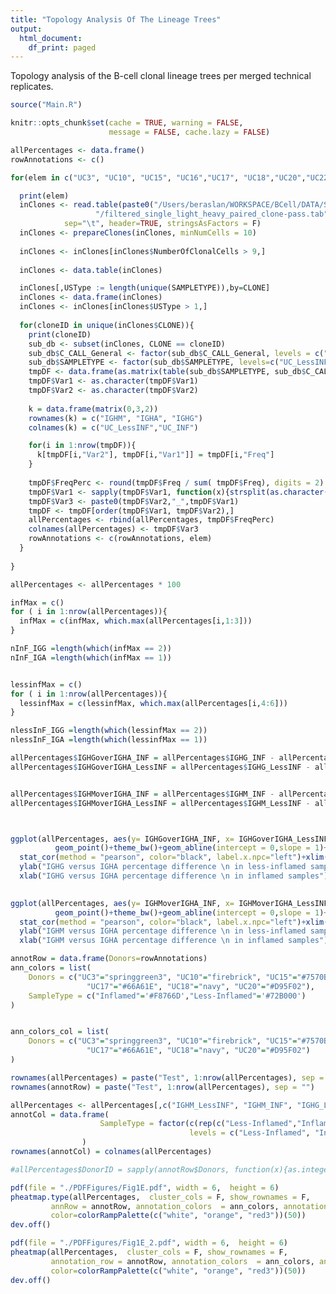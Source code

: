 ```yaml
---
title: "Topology Analysis Of The Lineage Trees"
output:
  html_document:
    df_print: paged
---
```


Topology analysis of the B-cell clonal lineage trees per merged technical replicates.

```r
source("Main.R")

knitr::opts_chunk$set(cache = TRUE, warning = FALSE, 
                      message = FALSE, cache.lazy = FALSE)

```


```r

allPercentages <- data.frame()
rowAnnotations <- c()

for(elem in c("UC3", "UC10", "UC15", "UC16","UC17", "UC18","UC20","UC22")){

  print(elem)
  inClones <- read.table(paste0("/Users/beraslan/WORKSPACE/BCell/DATA/Subjects/",elem,
                   "/filtered_single_light_heavy_paired_clone-pass.tab"),
            sep="\t", header=TRUE, stringsAsFactors = F)
  inClones <- prepareClones(inClones, minNumCells = 10)
  
  inClones <- inClones[inClones$NumberOfClonalCells > 9,]
  
  inClones <- data.table(inClones)

  inClones[,USType := length(unique(SAMPLETYPE)),by=CLONE]
  inClones <- data.frame(inClones)
  inClones <- inClones[inClones$USType > 1,]
  
  for(cloneID in unique(inClones$CLONE)){
    print(cloneID)
    sub_db <- subset(inClones, CLONE == cloneID)
    sub_db$C_CALL_General <- factor(sub_db$C_CALL_General, levels = c("IGHM", "IGHA", "IGHG"))
    sub_db$SAMPLETYPE <- factor(sub_db$SAMPLETYPE, levels=c("UC_LessINF", "UC_INF"))
    tmpDF <- data.frame(as.matrix(table(sub_db$SAMPLETYPE, sub_db$C_CALL_General)))
    tmpDF$Var1 <- as.character(tmpDF$Var1)
    tmpDF$Var2 <- as.character(tmpDF$Var2)
    
    k = data.frame(matrix(0,3,2))
    rownames(k) = c("IGHM", "IGHA", "IGHG")
    colnames(k) = c("UC_LessINF","UC_INF")

    for(i in 1:nrow(tmpDF)){
      k[tmpDF[i,"Var2"], tmpDF[i,"Var1"]] = tmpDF[i,"Freq"]
    }
      
    tmpDF$FreqPerc <- round(tmpDF$Freq / sum( tmpDF$Freq), digits = 2)
    tmpDF$Var1 <- sapply(tmpDF$Var1, function(x){strsplit(as.character(x), "_")[[1]][2]})
    tmpDF$Var3 <- paste0(tmpDF$Var2,"_",tmpDF$Var1)
    tmpDF <- tmpDF[order(tmpDF$Var1, tmpDF$Var2),]
    allPercentages <- rbind(allPercentages, tmpDF$FreqPerc)
    colnames(allPercentages) <- tmpDF$Var3
    rowAnnotations <- c(rowAnnotations, elem)
  }
  
}

allPercentages <- allPercentages * 100
```

```r
infMax = c()
for ( i in 1:nrow(allPercentages)){
  infMax = c(infMax, which.max(allPercentages[i,1:3]))
}

nInF_IGG =length(which(infMax == 2))
nInF_IGA =length(which(infMax == 1))


lessinfMax = c()
for ( i in 1:nrow(allPercentages)){
  lessinfMax = c(lessinfMax, which.max(allPercentages[i,4:6]))
}

nlessInF_IGG =length(which(lessinfMax == 2))
nlessInF_IGA =length(which(lessinfMax == 1))
```

```r
allPercentages$IGHGoverIGHA_INF = allPercentages$IGHG_INF - allPercentages$IGHA_INF 
allPercentages$IGHGoverIGHA_LessINF = allPercentages$IGHG_LessINF - allPercentages$IGHA_LessINF 


allPercentages$IGHMoverIGHA_INF = allPercentages$IGHM_INF - allPercentages$IGHA_INF 
allPercentages$IGHMoverIGHA_LessINF = allPercentages$IGHM_LessINF - allPercentages$IGHA_LessINF 



ggplot(allPercentages, aes(y= IGHGoverIGHA_INF, x= IGHGoverIGHA_LessINF )) +
          geom_point()+theme_bw()+geom_abline(intercept = 0,slope = 1)+
  stat_cor(method = "pearson", color="black", label.x.npc="left")+xlim(-100,100)+ylim(-100,100)+
  ylab("IGHG versus IGHA percentage difference \n in less-inflamed samples")+
  xlab("IGHG versus IGHA percentage difference \n in inflamed samples")
  

ggplot(allPercentages, aes(y= IGHMoverIGHA_INF, x= IGHMoverIGHA_LessINF )) +
          geom_point()+theme_bw()+geom_abline(intercept = 0,slope = 1)+
  stat_cor(method = "pearson", color="black", label.x.npc="left")+xlim(-100,100)+ylim(-100,100)+
  ylab("IGHM versus IGHA percentage difference \n in less-inflamed samples")+
  xlab("IGHM versus IGHA percentage difference \n in inflamed samples")

```

```r


annotRow = data.frame(Donors=rowAnnotations)
ann_colors = list(
    Donors = c("UC3"="springgreen3", "UC10"="firebrick", "UC15"="#7570B3", "UC16"="#E7298A",
                 "UC17"="#66A61E", "UC18"="navy", "UC20"="#D95F02"),
    SampleType = c("Inflamed"='#F8766D',"Less-Inflamed"='#72B000')
)


ann_colors_col = list(
    Donors = c("UC3"="springgreen3", "UC10"="firebrick", "UC15"="#7570B3", "UC16"="#E7298A",
                 "UC17"="#66A61E", "UC18"="navy", "UC20"="#D95F02")
)

rownames(allPercentages) = paste("Test", 1:nrow(allPercentages), sep = "")
rownames(annotRow) = paste("Test", 1:nrow(allPercentages), sep = "")

allPercentages <- allPercentages[,c("IGHM_LessINF", "IGHM_INF", "IGHG_LessINF", "IGHG_INF", "IGHA_LessINF", "IGHA_INF") ]
annotCol = data.frame(
                    SampleType = factor(c(rep(c("Less-Inflamed","Inflamed"),2),
                                        levels = c("Less-Inflamed", "Inflamed")))
                )
rownames(annotCol) = colnames(allPercentages)

#allPercentages$DonorID = sapply(annotRow$Donors, function(x){as.integer(strsplit(as.character(x),"UC")[[1]][2])})


```

```r
pdf(file = "./PDFFigures/Fig1E.pdf", width = 6,  height = 6) 
pheatmap.type(allPercentages,  cluster_cols = F, show_rownames = F,
         annRow = annotRow, annotation_colors  = ann_colors, annotation_col = annotCol,
         color=colorRampPalette(c("white", "orange", "red3"))(50))
dev.off()

pdf(file = "./PDFFigures/Fig1E_2.pdf", width = 6,  height = 6) 
pheatmap(allPercentages,  cluster_cols = F, show_rownames = F,
         annotation_row = annotRow, annotation_colors  = ann_colors, annotation_col = annotCol,
         color=colorRampPalette(c("white", "orange", "red3"))(50))
dev.off()
```

